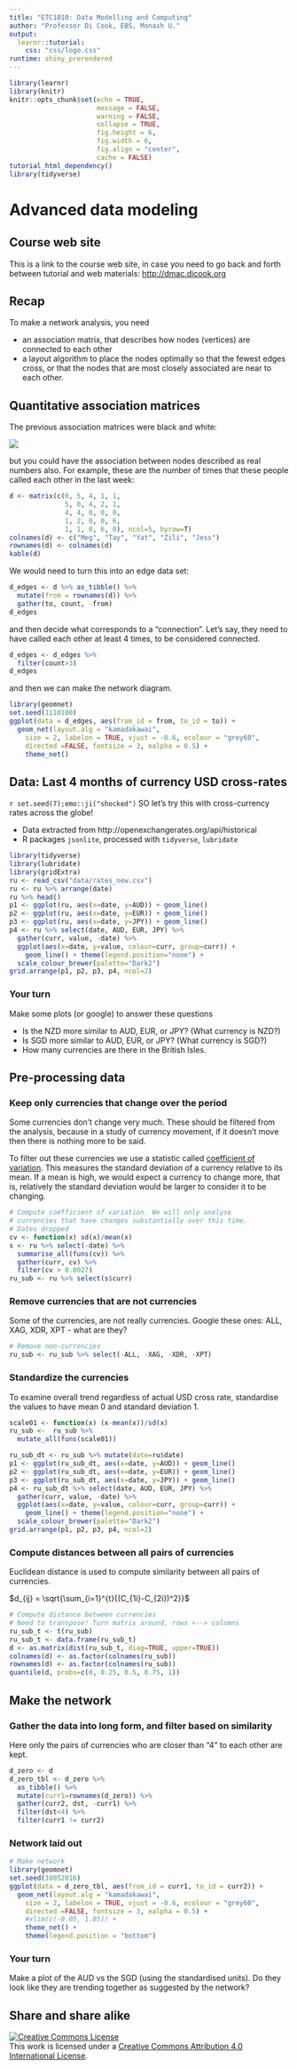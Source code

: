 ```yaml
---
title: "ETC1010: Data Modelling and Computing"
author: "Professor Di Cook, EBS, Monash U."
output: 
  learnr::tutorial:
    css: "css/logo.css"
runtime: shiny_prerendered
---
```


```r
library(learnr)
library(knitr)
knitr::opts_chunk$set(echo = TRUE,   
                      message = FALSE,
                      warning = FALSE,
                      collapse = TRUE,
                      fig.height = 6,
                      fig.width = 6,
                      fig.align = "center",
                      cache = FALSE)
tutorial_html_dependency()
library(tidyverse)
```

# Advanced data modeling

## Course web site

This is a link to the course web site, in case you need to go back and forth between tutorial and web materials: [http://dmac.dicook.org](http://dmac.dicook.org)

## Recap

To make a network analysis, you need

- an association matrix, that describes how nodes (vertices) are connected to each other
- a layout algorithm to place the nodes optimally so that the fewest edges cross, or that the nodes that are most closely associated are near to each other.

## Quantitative association matrices

The previous association matrices were black and white: 

![](images/network_data.png)

but you could have the association between nodes described  as real numbers also. For example, these are the number of times that these people called each other in the last week:

```r
d <- matrix(c(0, 5, 4, 1, 1, 
              5, 0, 4, 2, 1,
              4, 4, 0, 0, 0,
              1, 2, 0, 0, 6,
              1, 1, 0, 6, 0), ncol=5, byrow=T)
colnames(d) <- c("Meg", "Tay", "Yat", "Zili", "Jess")
rownames(d) <- colnames(d)
kable(d)
```

We would need to turn this into an edge data set:

```r
d_edges <- d %>% as_tibble() %>%
  mutate(from = rownames(d)) %>%
  gather(to, count, -from)
d_edges
```

and then decide what corresponds to a "connection". Let's say, they need to have called each other at least 4 times, to be considered connected.

```r
d_edges <- d_edges %>% 
  filter(count>3)
d_edges
```

and then we can make the network diagram.

```r
library(geomnet)
set.seed(1110100)
ggplot(data = d_edges, aes(from_id = from, to_id = to)) +
  geom_net(layout.alg = "kamadakawai",
    size = 2, labelon = TRUE, vjust = -0.6, ecolour = "grey60",
    directed =FALSE, fontsize = 3, ealpha = 0.5) +
    theme_net() 
```

## Data:  Last 4 months of currency USD cross-rates

`r set.seed(7);emo::ji("shocked")` SO let's try this with cross-currency rates across the globe!

- Data extracted from http://openexchangerates.org/api/historical
- R packages `jsonlite`, processed with `tidyverse`, `lubridate`

```r
library(tidyverse)
library(lubridate)
library(gridExtra)
ru <- read_csv("data/rates_new.csv")
ru <- ru %>% arrange(date)
ru %>% head()
p1 <- ggplot(ru, aes(x=date, y=AUD)) + geom_line()
p2 <- ggplot(ru, aes(x=date, y=EUR)) + geom_line()
p3 <- ggplot(ru, aes(x=date, y=JPY)) + geom_line()
p4 <- ru %>% select(date, AUD, EUR, JPY) %>%
  gather(curr, value, -date) %>%
  ggplot(aes(x=date, y=value, colour=curr, group=curr)) + 
    geom_line() + theme(legend.position="none") +
  scale_colour_brewer(palette="Dark2")
grid.arrange(p1, p2, p3, p4, ncol=2)
```

### Your turn

Make some plots (or google) to answer these questions

- Is the NZD more similar to AUD, EUR, or JPY? (What currency is NZD?)
- Is SGD more similar to AUD, EUR, or JPY? (What currency is SGD?)
- How many currencies are there in the British Isles. 

## Pre-processing data

### Keep only currencies that change over the period

Some currencies don't change very much. These should be filtered from the analysis, because in a study of currency movement, if it doesn't move then there is nothing more to be said. 

To filter out these currencies we use a statistic called [coefficient of variation](https://en.wikipedia.org/wiki/Coefficient_of_variation). This measures the standard deviation of a currency relative to its mean. If a mean is high, we would expect a currency to change more, that is, relatively the standard deviation would be larger to consider it to be changing.  

```r
# Compute coefficient of variation. We will only analyse 
# currencies that have changes substantially over this time.
# Dates dropped
cv <- function(x) sd(x)/mean(x)
s <- ru %>% select(-date) %>%
  summarise_all(funs(cv)) %>%
  gather(curr, cv) %>%
  filter(cv > 0.0027)
ru_sub <- ru %>% select(s$curr)
```

### Remove currencies that are not currencies

Some of the currencies, are not really currencies. Google these ones: ALL, XAG, XDR, XPT - what are they?

```r
# Remove non-currencies
ru_sub <- ru_sub %>% select(-ALL, -XAG, -XDR, -XPT)
```

### Standardize the currencies

To examine overall trend regardless of actual USD cross rate, standardise the values to have mean 0 and standard deviation 1.

```r
scale01 <- function(x) (x-mean(x))/sd(x)
ru_sub <-  ru_sub %>%
  mutate_all(funs(scale01)) 

ru_sub_dt <- ru_sub %>% mutate(date=ru$date)
p1 <- ggplot(ru_sub_dt, aes(x=date, y=AUD)) + geom_line()
p2 <- ggplot(ru_sub_dt, aes(x=date, y=EUR)) + geom_line()
p3 <- ggplot(ru_sub_dt, aes(x=date, y=JPY)) + geom_line()
p4 <- ru_sub_dt %>% select(date, AUD, EUR, JPY) %>%
  gather(curr, value, -date) %>%
  ggplot(aes(x=date, y=value, colour=curr, group=curr)) + 
    geom_line() + theme(legend.position="none") +
  scale_colour_brewer(palette="Dark2")
grid.arrange(p1, p2, p3, p4, ncol=2)
```

### Compute distances between all pairs of currencies

Euclidean distance is used to compute similarity between all pairs of currencies. 

$d_{ij} = \sqrt{\sum_{i=1}^{t}{(C_{1i}-C_{2i})^2}}$

```r
# Compute distance between currencies
# Need to transpose! Turn matrix around, rows <--> columns
ru_sub_t <- t(ru_sub)
ru_sub_t <- data.frame(ru_sub_t)
d <- as.matrix(dist(ru_sub_t, diag=TRUE, upper=TRUE))
colnames(d) <- as.factor(colnames(ru_sub))
rownames(d) <- as.factor(colnames(ru_sub))
quantile(d, probs=c(0, 0.25, 0.5, 0.75, 1))
```

## Make the network

### Gather the data into long form, and filter based on similarity

Here only the pairs of currencies who are closer than "4" to each other are kept. 

```r
d_zero <- d
d_zero_tbl <- d_zero %>% 
  as_tibble() %>%
  mutate(curr1=rownames(d_zero)) %>%
  gather(curr2, dst, -curr1) %>%
  filter(dst<4) %>%
  filter(curr1 != curr2)
```

### Network laid out

```r
# Make network
library(geomnet)
set.seed(10052016)
ggplot(data = d_zero_tbl, aes(from_id = curr1, to_id = curr2)) +
  geom_net(layout.alg = "kamadakawai",
    size = 2, labelon = TRUE, vjust = -0.6, ecolour = "grey60",
    directed =FALSE, fontsize = 3, ealpha = 0.5) +
    #xlim(c(-0.05, 1.05)) +
    theme_net() +
    theme(legend.position = "bottom")
```

### Your turn

Make a plot of the AUD vs the SGD (using the standardised units). Do they look like they are trending together as suggested by the network?

## Share and share alike

<a rel="license" href="http://creativecommons.org/licenses/by/4.0/"><img alt="Creative Commons License" style="border-width:0" src="https://i.creativecommons.org/l/by/4.0/88x31.png" /></a><br />This work is licensed under a <a rel="license" href="http://creativecommons.org/licenses/by/4.0/">Creative Commons Attribution 4.0 International License</a>.
